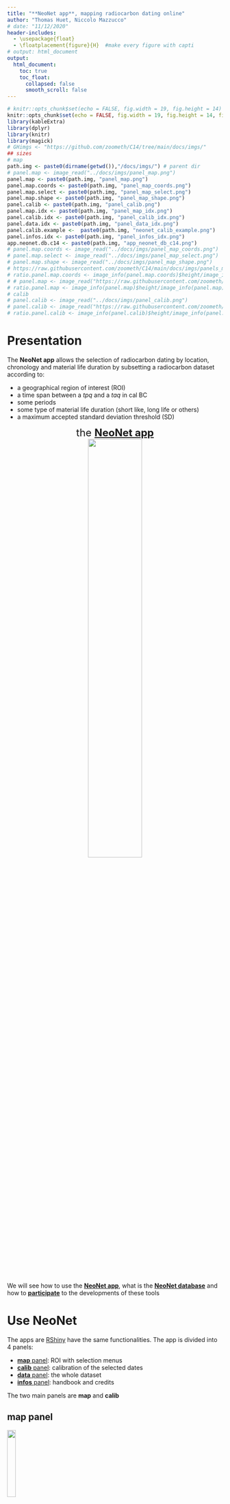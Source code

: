 ```yaml
---
title: "**NeoNet app**, mapping radiocarbon dating online"
author: "Thomas Huet, Niccolo Mazzucco"
# date: "11/12/2020"
header-includes:
  - \usepackage{float}
  - \floatplacement{figure}{H}  #make every figure with capti
# output: html_document
output: 
  html_document:
    toc: true
    toc_float: 
      collapsed: false
      smooth_scroll: false
---
```


```r
# knitr::opts_chunk$set(echo = FALSE, fig.width = 19, fig.height = 14)
knitr::opts_chunk$set(echo = FALSE, fig.width = 19, fig.height = 14, fig.align = TRUE)
library(kableExtra)
library(dplyr)
library(knitr)
library(magick)
# GHimgs <- "https://github.com/zoometh/C14/tree/main/docs/imgs/"
## sizes
# map
path.img <- paste0(dirname(getwd()),"/docs/imgs/") # parent dir
# panel.map <- image_read("../docs/imgs/panel_map.png")
panel.map <- paste0(path.img, "panel_map.png")
panel.map.coords <- paste0(path.img, "panel_map_coords.png")
panel.map.select <- paste0(path.img, "panel_map_select.png")
panel.map.shape <- paste0(path.img, "panel_map_shape.png")
panel.calib <- paste0(path.img, "panel_calib.png")
panel.map.idx <- paste0(path.img, "panel_map_idx.png")
panel.calib.idx <- paste0(path.img, "panel_calib_idx.png")
panel.data.idx <- paste0(path.img, "panel_data_idx.png")
panel.calib.example <-  paste0(path.img, "neonet_calib_example.png")
panel.infos.idx <- paste0(path.img, "panel_infos_idx.png")
app.neonet.db.c14 <- paste0(path.img, "app_neonet_db_c14.png")
# panel.map.coords <- image_read("../docs/imgs/panel_map_coords.png")
# panel.map.select <- image_read("../docs/imgs/panel_map_select.png")
# panel.map.shape <- image_read("../docs/imgs/panel_map_shape.png")
# https://raw.githubusercontent.com/zoometh/C14/main/docs/imgs/panels_map.png
# ratio.panel.map.coords <- image_info(panel.map.coords)$height/image_info(panel.map.coords)$width
# # panel.map <- image_read("https://raw.githubusercontent.com/zoometh/C14/main/docs/imgs/panels_map.png")
# ratio.panel.map <- image_info(panel.map)$height/image_info(panel.map)$width
# calib
# panel.calib <- image_read("../docs/imgs/panel_calib.png")
# panel.calib <- image_read("https://raw.githubusercontent.com/zoometh/C14/main/docs/imgs/panels_calib.png")
# ratio.panel.calib <- image_info(panel.calib)$height/image_info(panel.calib)$width
```

# Presentation

The **NeoNet app** allows the selection of radiocarbon dating by location, chronology and material life duration by subsetting a radiocarbon dataset according to: 

* a geographical region of interest (ROI)
* a time span between a *tpq* and a *taq* in cal BC
* some periods
* some type of material life duration (short like, long life or others)
* a maximum accepted standard deviation threshold (SD)

<p style="text-align: center;"> <font size="5"> the [**NeoNet app**](https://neolithic.shinyapps.io/neonet/) </font><br>
[![](`r panel.map`){width=50%}](https://neolithic.shinyapps.io/neonet/)
</p>  

We will see how to use the [**NeoNet app**](#app), what is the [**NeoNet database**](#bd) and how to [**participate**](#particip) to the developments of these tools

# Use **NeoNet** {#app}

The apps are [RShiny](https://shiny.rstudio.com/) have the same functionalities. The app is divided into 4 panels:

* [**map** panel](#panel.map): ROI with selection menus
* [**calib** panel](#panel.calib): calibration of the selected dates
* [**data** panel](#panel.data): the whole dataset
* [**infos** panel](#panel.infos): handbook and credits

The two main panels are **map** and **calib**


## **map** panel {#panel.map}
![](`r panel.map.idx`){width=20%}

The panel **map** is used for selection of radiocarbon dates [by location](#panel.map.select.loc), [by chronology](#panel.map.select.chr), [by quality of dates](#panel.map.select.quali) 

```r
par(mar = c(0, 0, 0, 0))
lwd <- 5
map.group.c14 <- image_draw(image_read(panel.map))
# xleft, ybottom, xright, ytop (en partant du haut)
# Group button
rect(90, 90, 200, 130,
     border = "red", lty = "dashed", lwd = lwd)
# select by shape button
rect(40, 130, 70, 250,
     border = "black", lty = "dashed", lwd = lwd)
# dynamic periods
rect(20, 750, 130, 600,
     border = "orange", lty = "dashed", lwd = lwd)
# slider
rect(150, 720, 800, 650,
     border = "blue", lty = "dashed", lwd = lwd)
# count
rect(400, 780, 600, 740,
     border = "darkgrey", lty = "dashed", lwd = lwd)
# dynamic table
rect(20, 886, 1650, 770,
     border = "green", lty = "dashed", lwd = lwd)
# SDs
rect(1300, 720, 1650, 600,
     border = "purple", lty = "dashed", lwd = lwd)
# button periods
rect(1450, 30, 1650, 550,
     border = "brown", lty = "dashed", lwd = lwd)
invisible(dev.off())
plot(map.group.c14)
```
  
  
The top-left button (<span style="color:red"><u>red</u></span> box), allows to cluster dates by spatial proximities (see [Marker Clusters](http://rstudio.github.io/leaflet/markers.html)). The count of selected dates and sites is dynamically calculated below the [tpq/taq slider](#panel.map.tapq) and above the table of the selected dates (<span style="color:darkgrey"><u>grey</u></span> box). The bottom table (<span style="color:green"><u>green</u></span> box) is a reactive a datatable ([DT package](https://cran.r-project.org/web/packages/DT/index.html)) listing all the dates within the map extent (ROI) and the selection menus (tpq/taq, material life duration, maximum SD, periods).
  
To calibrate one or various dates in the [**calib** panel](#panel.calib), a date has to be clicked in this panel

![Click on a date to calibrate a group of dates](`r panel.map.select`){width=250px}

This date will be shown **bolded** on the output figure

### select by location {#panel.map.select.loc}

The apps offer a geographical window provided by the [Leaflet](https://rstudio.github.io/leaflet/) package. By default, only the data within the window extent (ROI) will be selected but a spatial intersection, inside this ROI with selection shapes, can be done by drawing shapes 

![Selection shape, here a single polygon](`r panel.map.shape`){width=250px}

Selection shapes can be ***polygons*** and ***rectanges***. These shapes can be removed with the trash button (<span style="color:black"><u>black</u></span> box). All the dates inside the ROI and selected with the others filters will be visible on the map, but only those inside the selections shapes will be calibrated.

#### retrieve coordinates from the map

One of the basemaps of the app is [OpenStreetMap](https://www.openstreetmap.org/#map=6/37.753/14.524) (OSM). OSM offers a well documented basemap where archaeological sites are sometimes already located, like the Ligurian site of [Grotta della Pollera](https://www.openstreetmap.org/#map=19/44.20058/8.31466). Clicking on the NeoNet app map show the lat/long coordinates of the current point (<span style="color:red"><u>red</u></span> box under the tpq/tap slider). These coordinates can then be copied and used to modify the NeoNet database. 

![Get coordinates](`r panel.map.coords`){width=250px}

### select by chronology {#panel.map.select.chr}

#### periods *filter*

<!-- Top-right checkboxes (<span style="color:brown"><u>brown</u></span> box) allow to select datations by periods. A hyperlink on the title of the checkboxes open the [correspondance table](https://htmlpreview.github.io/?https://github.com/zoometh/C14/blob/main/period_abrev.html) between abrevations and period full names. Bottom-left legend **periods** (<span style="color:orange"><u>orange</u></span> box) is a dynamic list of periods which exist in the selected periods (see **periods** checkboxes) -->

<!-- #### tpq/taq *filter* {#panel.map.tapq} -->

<!-- bottom-left slider (<span style="color:blue"><u>blue</u></span> box) allows to subset a range of accepted dates between a *tpq* and a *taq* (in cal BC)  -->

<!-- ### select by dates quality {#panel.map.select.quali} -->

<!-- The bottom-right checkboxes and slider (<span style="color:purple">purple</span> box) form a group of menus for selection on the material life duration and max accepted SD: -->

<!-- * relatively to the duration of their material (short to long-life material). An hyperlink open the [correspondance table](https://htmlpreview.github.io/?https://github.com/zoometh/C14/blob/main/docs/material_life.html) between the classes of the material life duration (short, long, etc.) and their material (wood, shell, etc.) categories   -->

<!-- * below a maximum accepted threshold for the standard deviations (SD) for the dates -->

<!-- ## **calib** panel {#panel.calib} -->
<!-- ![](`r panel.calib.idx`){width=20%} -->

<!-- The panel **calib** is used for dates on-the-fly calibration with the R packages [Bchron](https://cran.r-project.org/web/packages/Bchron/index.html) and [rcarbon](https://cran.r-project.org/web/packages/rcarbon/index.html). Calibrations are done on the whole dataset of dates displayed in the [table of the **map panel**](#panel.map). If the dates are numerous (eg > 100) the computing time could take times. -->